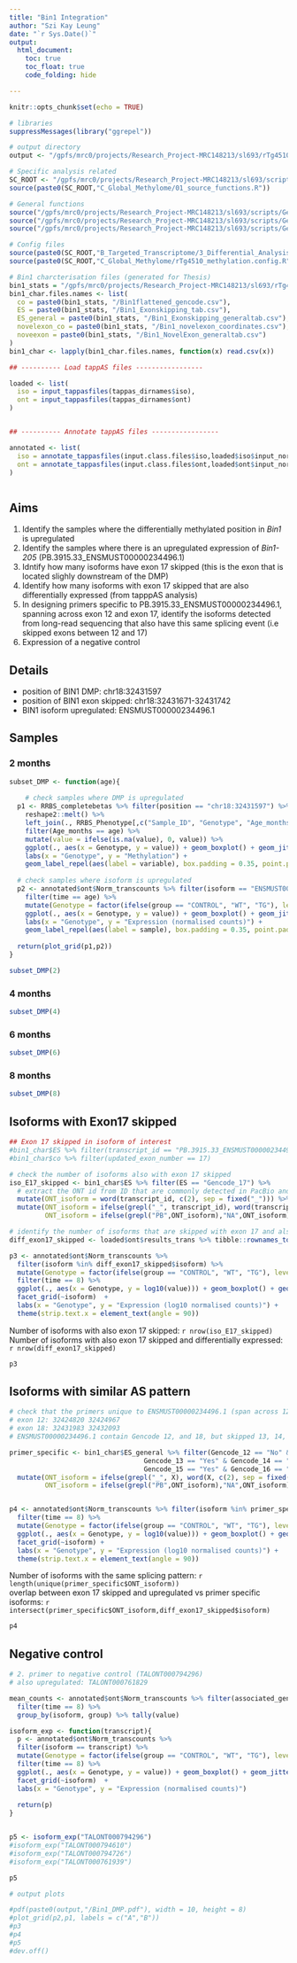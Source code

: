 ```yaml
---
title: "Bin1 Integration"
author: "Szi Kay Leung"
date: "`r Sys.Date()`"
output: 
  html_document:
    toc: true
    toc_float: true
    code_folding: hide

---
```


```r
knitr::opts_chunk$set(echo = TRUE)

# libraries
suppressMessages(library("ggrepel"))

# output directory
output <- "/gpfs/mrc0/projects/Research_Project-MRC148213/sl693/rTg4510/01_figures_tables/DMP"

# Specific analysis related
SC_ROOT <- "/gpfs/mrc0/projects/Research_Project-MRC148213/sl693/scripts/rTg4510/"
source(paste0(SC_ROOT,"C_Global_Methylome/01_source_functions.R"))

# General functions
source("/gpfs/mrc0/projects/Research_Project-MRC148213/sl693/scripts/General/5_TappAS_Differential/characterise/sqanti_general.R")
source("/gpfs/mrc0/projects/Research_Project-MRC148213/sl693/scripts/General/5_TappAS_Differential/characterise/plot_aesthetics.R")
source("/gpfs/mrc0/projects/Research_Project-MRC148213/sl693/scripts/General/5_TappAS_Differential/characterise/plot_tappas_analysis.R")

# Config files 
source(paste0(SC_ROOT,"B_Targeted_Transcriptome/3_Differential_Analysis/A_tappAS/rTg4510_differential.config.R"))
source(paste0(SC_ROOT,"C_Global_Methylome/rTg4510_methylation.config.R"))

# Bin1 charcterisation files (generated for Thesis)
bin1_stats = "/gpfs/mrc0/projects/Research_Project-MRC148213/sl693/rTg4510/G_Merged_Targeted/A_talon_pipeline/4_characterise/TargetGenes/Filtered/Bin1/Stats"
bin1_char.files.names <- list(
  co = paste0(bin1_stats, "/Bin1flattened_gencode.csv"),
  ES = paste0(bin1_stats, "/Bin1_Exonskipping_tab.csv"),
  ES_general = paste0(bin1_stats, "/Bin1_Exonskipping_generaltab.csv"),
  novelexon_co = paste0(bin1_stats, "/Bin1_novelexon_coordinates.csv"),
  noveexon = paste0(bin1_stats, "/Bin1_NovelExon_generaltab.csv")
) 
bin1_char <- lapply(bin1_char.files.names, function(x) read.csv(x))

## ---------- Load tappAS files -----------------

loaded <- list(
  iso = input_tappasfiles(tappas_dirnames$iso),
  ont = input_tappasfiles(tappas_dirnames$ont)
)


## ---------- Annotate tappAS files -----------------

annotated <- list(
  iso = annotate_tappasfiles(input.class.files$iso,loaded$iso$input_normalized_matrix,misc_input$iso),
  ont = annotate_tappasfiles(input.class.files$ont,loaded$ont$input_normalized_matrix,misc_input$ont)
)



```

## Aims

1. Identify the samples where the differentially methylated position in *Bin1* is upregulated  
2. Identify the samples where there is an upregulated expression of *Bin1-205* (PB.3915.33_ENSMUST00000234496.1)
3. Idntify how many isoforms have exon 17 skipped (this is the exon that is located slighly downstream of the DMP)
4. Identify how many isoforms with exon 17 skipped that are also differentially expressed (from tapppAS analysis)
5. In designing primers specific to PB.3915.33_ENSMUST00000234496.1, spanning across exon 12 and exon 17, identify the isoforms detected from long-read sequencing that also have this same splicing event (i.e skipped exons between 12 and 17)
6. Expression of a negative control 


## Details
- position of BIN1 DMP: chr18:32431597
- position of BIN1 exon skipped: chr18:32431671-32431742
- BIN1 isoform upregulated: ENSMUST00000234496.1


## Samples {.tabset .tabset-fade}

### 2 months

```r

subset_DMP <- function(age){
  
    # check samples where DMP is upregulated
  p1 <- RRBS_completebetas %>% filter(position == "chr18:32431597") %>% 
    reshape2::melt() %>% 
    left_join(., RRBS_Phenotype[,c("Sample_ID", "Genotype", "Age_months")], by = c("variable" = "Sample_ID")) %>% 
    filter(Age_months == age) %>% 
    mutate(value = ifelse(is.na(value), 0, value)) %>%
    ggplot(., aes(x = Genotype, y = value)) + geom_boxplot() + geom_jitter() + 
    labs(x = "Genotype", y = "Methylation") + 
    geom_label_repel(aes(label = variable), box.padding = 0.35, point.padding = 0.5, segment.color = 'grey50') 
  
  # check samples where isoform is upregulated
  p2 <- annotated$ont$Norm_transcounts %>% filter(isoform == "ENSMUST00000234496.1") %>% 
    filter(time == age) %>%
    mutate(Genotype = factor(ifelse(group == "CONTROL", "WT", "TG"), levels = c("WT","TG"))) %>% 
    ggplot(., aes(x = Genotype, y = value)) + geom_boxplot() + geom_jitter() +
    labs(x = "Genotype", y = "Expression (normalised counts)") + 
    geom_label_repel(aes(label = sample), box.padding = 0.35, point.padding = 0.5, segment.color = 'grey50') 
  
  return(plot_grid(p1,p2))
}

subset_DMP(2)

```

### 4 months

```r
subset_DMP(4)
```

### 6 months

```r
subset_DMP(6)
```

### 8 months

```r
subset_DMP(8)
```

## Isoforms with Exon17 skipped

```r
## Exon 17 skipped in isoform of interest
#bin1_char$ES %>% filter(transcript_id == "PB.3915.33_ENSMUST00000234496.1")
#bin1_char$co %>% filter(updated_exon_number == 17)

# check the number of isoforms also with exon 17 skipped
iso_E17_skipped <- bin1_char$ES %>% filter(ES == "Gencode_17") %>% 
  # extract the ONT id from ID that are commonly detected in PacBio and ONT (i.e. PBID_TALONID)
  mutate(ONT_isoform = word(transcript_id, c(2), sep = fixed("_"))) %>% 
  mutate(ONT_isoform = ifelse(grepl("_", transcript_id), word(transcript_id, c(2), sep = fixed("_")),as.character(transcript_id)),
         ONT_isoform = ifelse(grepl("PB",ONT_isoform),"NA",ONT_isoform))

# identify the number of isoforms that are skipped with exon 17 and also differentially expressed
diff_exon17_skipped <- loaded$ont$results_trans %>% tibble::rownames_to_column(., var = "isoform") %>% filter(isoform %in% iso_E17_skipped$ONT_isoform) 

p3 <- annotated$ont$Norm_transcounts %>% 
  filter(isoform %in% diff_exon17_skipped$isoform) %>% 
  mutate(Genotype = factor(ifelse(group == "CONTROL", "WT", "TG"), levels = c("WT","TG"))) %>% 
  filter(time == 8) %>%
  ggplot(., aes(x = Genotype, y = log10(value))) + geom_boxplot() + geom_jitter() + 
  facet_grid(~isoform)  + 
  labs(x = "Genotype", y = "Expression (log10 normalised counts)") +
  theme(strip.text.x = element_text(angle = 90))

```

Number of isoforms with also exon 17 skipped: `r nrow(iso_E17_skipped)`\
Number of isoforms with also exon 17 skipped and differentially expressed: `r nrow(diff_exon17_skipped)`

```r
p3
```

## Isoforms with similar AS pattern

```r
# check that the primers unique to ENSMUST00000234496.1 (span across 12 - 18)
# exon 12: 32424820 32424967
# exon 18: 32431983 32432093 
# ENSMUST00000234496.1 contain Gencode 12, and 18, but skipped 13, 14, 15, 16, 17

primer_specific <- bin1_char$ES_general %>% filter(Gencode_12 == "No" & Gencode_18 == "No" & 
                                  Gencode_13 == "Yes" & Gencode_14 == "Yes" &
                                  Gencode_15 == "Yes" & Gencode_16 == "Yes" & Gencode_17 == "Yes") %>% 
  mutate(ONT_isoform = ifelse(grepl("_", X), word(X, c(2), sep = fixed("_")),as.character(X)),
         ONT_isoform = ifelse(grepl("PB",ONT_isoform),"NA",ONT_isoform))


p4 <- annotated$ont$Norm_transcounts %>% filter(isoform %in% primer_specific$ONT_isoform) %>% 
  filter(time == 8) %>%
  mutate(Genotype = factor(ifelse(group == "CONTROL", "WT", "TG"), levels = c("WT","TG"))) %>% 
  ggplot(., aes(x = Genotype, y = log10(value))) + geom_boxplot() + geom_jitter() + 
  facet_grid(~isoform) +
  labs(x = "Genotype", y = "Expression (log10 normalised counts)") +
  theme(strip.text.x = element_text(angle = 90))

```

Number of isoforms with the same splicing pattern: `r length(unique(primer_specific$ONT_isoform))`\
overlap between exon 17 skipped and upregulated vs primer specific isoforms:
`r intersect(primer_specific$ONT_isoform,diff_exon17_skipped$isoform)`

```r
p4

```

## Negative control 
```r
# 2. primer to negative control (TALONT000794296)
# also upregulated: TALONT000761829

mean_counts <- annotated$ont$Norm_transcounts %>% filter(associated_gene == "Bin1") %>%
  filter(time == 8) %>%
  group_by(isoform, group) %>% tally(value)

isoform_exp <- function(transcript){
  p <- annotated$ont$Norm_transcounts %>% 
  filter(isoform == transcript) %>% 
  mutate(Genotype = factor(ifelse(group == "CONTROL", "WT", "TG"), levels = c("WT","TG"))) %>% 
  filter(time == 8) %>%
  ggplot(., aes(x = Genotype, y = value)) + geom_boxplot() + geom_jitter() + 
  facet_grid(~isoform)  + 
  labs(x = "Genotype", y = "Expression (normalised counts)")
  
  return(p)
}


p5 <- isoform_exp("TALONT000794296")
#isoform_exp("TALONT000794610")
#isoform_exp("TALONT000794726")
#isoform_exp("TALONT000761939")

p5
```

```r
# output plots 

#pdf(paste0(output,"/Bin1_DMP.pdf"), width = 10, height = 8)
#plot_grid(p2,p1, labels = c("A","B"))
#p3
#p4
#p5
#dev.off()


```

